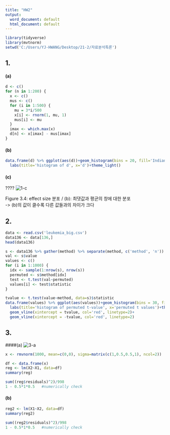 ```yaml
---
title: "HW2"
output:
  word_document: default
  html_document: default
---
```


```r
library(tidyverse)
library(mvtnorm)
setwd('C:/Users/YJ-HWANG/Desktop/21-2/자료분석특론')
```
        
## 1.
#### (a)
```r
d <- c()
for (n in 1:200) {
  x <- c()
  mus <- c()
  for (i in 1:500) {
    mu = 3*i/500
    x[i] <- rnorm(1, mu, 1)
    mus[i] <- mu
  }
  imax <- which.max(x)
  d[n] <- x[imax] - mus[imax]
}
```
         
         
#### (b)
```r
data.frame(d) %>% ggplot(aes(d))+geom_histogram(bins = 20, fill='Indianred')+
  labs(title='histogram of d', x='d')+theme_light()
```
          
#### (c)
????
![1-c](HW2_1.jpg)
      
Figure 3.4: effect size 분포 / (b): 최댓값과 평균의 창에 대한 분포     
-> (b)의 값이 클수록 다른 값들과의 차이가 크다
      
      
## 2.
```r
data <- read.csv('leukemia_big.csv')
data136 <- data[136,]
head(data136)
```
        
```r
s <- data136 %>% gather(method) %>% separate(method, c('method', 'n')) %>% select(method, value)
val <- s$value
values <- c()
for (i in 1:1000) {
  idx <- sample(1:nrow(s), nrow(s))
  permuted <- s$method[idx]
  test <- t.test(val~permuted)
  values[i] <- test$statistic
}
```
```r
tvalue <- t.test(value~method, data=s)$statistic
data.frame(values) %>% ggplot(aes(values))+geom_histogram(bins = 30, fill='Indianred')+
  labs(title='histogram of permuted t-value', x='permuted t values')+theme_light()+
  geom_vline(xintercept = tvalue, col='red', linetype=2)+
  geom_vline(xintercept = -tvalue, col='red', linetype=2)
```

        
        
## 3.
####(a)
![3-a](HW2_2.jpg)
```r
x <- rmvnorm(1000, mean=c(0,0), sigma=matrix(c(1,0.5,0.5,1), ncol=2))
```

```r
df <- data.frame(x)
reg <- lm(X2~X1, data=df)
summary(reg)
```
```r
sum((reg$residuals)^2)/998
1 - 0.5*1*0.5   #numerically check
```
          
          
#### (b)

```r
reg2 <- lm(X1~X2, data=df)
summary(reg2)
```
```r
sum((reg2$residuals)^2)/998
1 - 0.5*1*0.5   #numerically check
```





